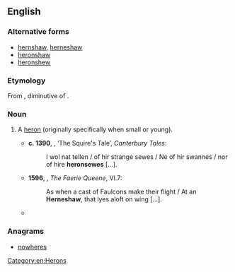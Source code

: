==English==

===Alternative forms===
* [[hernshaw]], [[herneshaw]] {{qualifier|obsolete}}
* [[heronshaw]]
* [[heronshew]]

===Etymology===
From {{etyl|fro|en}} {{m|fro|heronceau}}, diminutive of {{m|fro|heron}}.

===Noun===
{{en-noun}}

# {{lb|en|now|_|dialectal}} A [[heron]] (originally specifically when small or young).
#* '''c. 1390''', {{w|Geoffrey Chaucer}}, ‘The Squire's Tale’, ''Canterbury Tales'':
#*: I wol nat tellen / of hir strange sewes / Ne of hir swannes / nor of hire '''heronsewes''' […].
#* '''1596''', {{w|Edmund Spenser}}, ''The Faerie Queene'', VI.7:
#*: As when a cast of Faulcons make their flight / At an '''Herneshaw''', that lyes aloft on wing […].
#* {{quote-text|year=1805|author={{w|Walter Scott}}|title=The Lay of the Last Minstrel|passage=Pages, with ready blade, were there, / The mighty meal to carve and share: / O'er capon, '''heron-shew''', and crane, / And princely peacock's gilded train […].}}

===Anagrams===
* [[nowheres#English|nowheres]]

[[Category:en:Herons]]